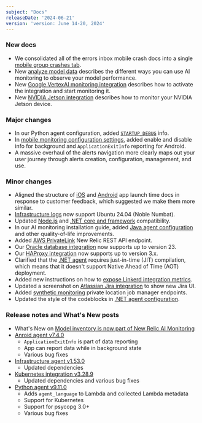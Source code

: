 ```yaml
---
subject: "Docs"
releaseDate: '2024-06-21'
version: 'version: June 14-20, 2024'
---
```


### New docs

* We consolidated all of the errors inbox mobile crash docs into a single [mobile group crashes tab](/docs/errors-inbox/mobile-tab).
* New [analyze model data](/docs/ai-monitoring/explore-ai-data/view-model-data) describes the different ways you can use AI monitoring to observe your model performance.
* New [Google VertexAI monitoring integration](/docs/infrastructure/google-cloud-platform-integrations/gcp-integrations-list/google-vertexai-monitoring-integration) describes how to activate the integration and start monitoring it.
* New [NVIDIA Jetson integration](/docs/infrastructure/host-integrations/host-integrations-list/nvidia-jetson-integration) describes how to monitor your NVIDIA Jetson device.

### Major changes

* In our Python agent configuration, added [`STARTUP_DEBUG`](/docs/apm/agents/python-agent/configuration/python-agent-configuration/#NEW_RELIC_STARTUP_DEBUG) info.
* In [mobile monitoring configuration settings](/docs/mobile-monitoring/new-relic-mobile/mobile-sdk/configure-settings/#android-background-reporting), added enable and disable info for background and `ApplicationExitInfo` reporting for Android.
* A massive overhaul of the alerts navigation more clearly maps out your user journey through alerts creation, configuration, management, and use.

### Minor changes

* Aligned the structure of [iOS](/docs/mobile-monitoring/new-relic-mobile-ios/configuration/app-launch-times-ios-apps) and [Android](/docs/mobile-monitoring/new-relic-mobile-android/install-configure/configure-app-launch-time-android-apps) app launch time docs in response to customer feedback, which suggested we make them more similar.
* [Infrastructure logs](/docs/infrastructure/install-infrastructure-agent/get-started/requirements-infrastructure-agent) now support Ubuntu 24.04 (Noble Numbat).
* Updated [Node.js](/docs/apm/agents/nodejs-agent/getting-started/compatibility-requirements-nodejs-agent) and [.NET core and framework](/docs/apm/agents/net-agent/configuration/net-agent-configuration/) compatibility.
* In our AI monitoring installation guide, added [Java agent configuration](/install/ai-monitoring/?agent-lang=java) and other quality-of-life improvements.
* Added [AWS PrivateLink](/docs/data-apis/custom-data/aws-privatelink/#us-endpoints-use1) New Relic REST API endpoint.
* Our [Oracle database integration](/docs/infrastructure/host-integrations/host-integrations-list/oracle-database-monitoring-integration/#comp-req) now supports up to version 23.
* Our [HAProxy integration](/docs/infrastructure/host-integrations/host-integrations-list/haproxy-monitoring-integration) now supports up to version 3.x.
* Clarified that the [.NET agent](/docs/apm/agents/net-agent/getting-started/net-agent-compatibility-requirements/) requires just-in-time (JIT) compilation, which means that it doesn't support Native Ahead of Time (AOT) deployment.
* Added new instructions on how to [expose Linkerd integration metrics](/docs/infrastructure/host-integrations/host-integrations-list/linkerd-integration/#expose-linkerd-metrics).
* Updated a screenshot on [Atlassian Jira integration](/docs/more-integrations/open-source-telemetry-integrations/atlassian/atlassian-integration/#different-organization) to show new Jira UI.
* Added [synthetic monitoring](/docs/synthetics/synthetic-monitoring/private-locations/monitor-private-locations/#minion-status) private location job manager endpoints.
* Updated the style of the codeblocks in [.NET agent configuration](/docs/apm/agents/net-agent/configuration/net-agent-configuration).

### Release notes and What's New posts

* What's New on [Model inventory is now part of New Relic AI Monitoring](/whats-new/2024/06/whats-new-06-12-aimodelinventory/)
* [Anroid agent v7.4.0](/docs/release-notes/mobile-release-notes/android-release-notes/android-740)
  * `ApplicationExitInfo` is part of data reporting
  * App can report data while in background state
  * Various bug fixes
* [Infrastructure agent v1.53.0](/docs/release-notes/infrastructure-release-notes/infrastructure-agent-release-notes/new-relic-infrastructure-agent-1530)
  * Updated dependencies
* [Kubernetes integration v3.28.9](/docs/release-notes/infrastructure-release-notes/kubernetes-integration-release-notes/kubernetes-integration-3-28-9)
  * Updated dependencies and various bug fixes
* [Python agent v9.11.0](/docs/release-notes/agent-release-notes/python-release-notes/python-agent-91100)
  * Adds `agent_language` to Lambda and collected Lambda metadata
  * Support for Kubernetes
  * Support for psycopg 3.0+
  * Various bug fixes
